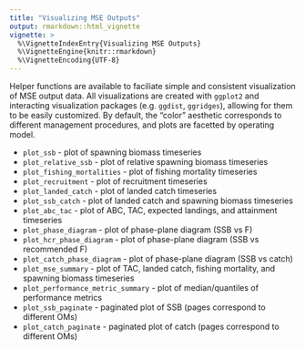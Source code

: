 ```yaml
---
title: "Visualizing MSE Outputs"
output: rmarkdown::html_vignette
vignette: >
  %\VignetteIndexEntry{Visualizing MSE Outputs}
  %\VignetteEngine{knitr::rmarkdown}
  %\VignetteEncoding{UTF-8}
---
```


Helper functions are available to faciliate simple and consistent visualization of MSE output data. All visualizations are created with `ggplot2` and interacting visualization packages (e.g. `ggdist`, `ggridges`), allowing for them to be easily customized. By default, the "color" aesthetic corresponds to different management procedures, and plots are facetted by operating model.

- `plot_ssb` - plot of spawning biomass timeseries
- `plot_relative_ssb` - plot of relative spawning biomass timeseries
- `plot_fishing_mortalities` - plot of fishing mortality timeseries
- `plot_recruitment` - plot of recruitment timeseries
- `plot_landed_catch` - plot of landed catch timeseries
- `plot_ssb_catch` - plot of landed catch and spawning biomass timeseries
- `plot_abc_tac` - plot of ABC, TAC, expected landings, and attainment timeseries
- `plot_phase_diagram` - plot of phase-plane diagram (SSB vs F)
- `plot_hcr_phase_diagram` - plot of phase-plane diagram (SSB vs recommended F)
- `plot_catch_phase_diagram` - plot of phase-plane diagram (SSB vs catch)
- `plot_mse_summary` - plot of TAC, landed catch, fishing mortality, and spawning biomass timeseries
- `plot_performance_metric_summary` - plot of median/quantiles of performance metrics
- `plot_ssb_paginate` - paginated plot of SSB (pages correspond to different OMs)
- `plot_catch_paginate` - paginated plot of catch (pages correspond to different OMs)
